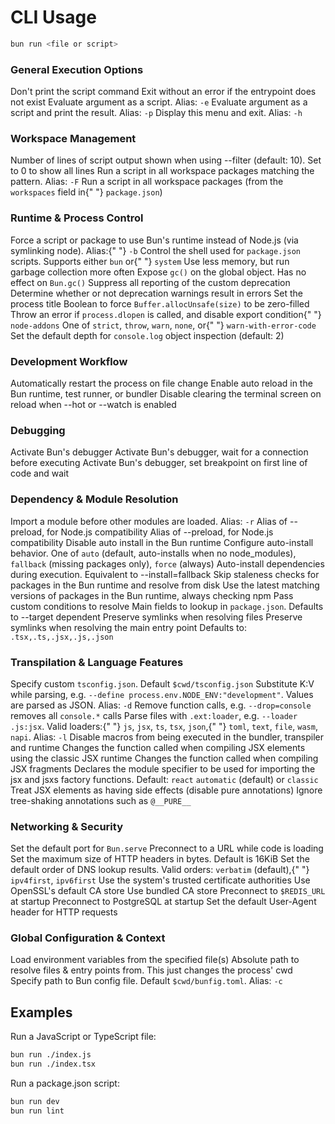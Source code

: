# CLI Usage

```bash
bun run <file or script>
```

### General Execution Options

<ParamField path="--silent" type="boolean">
	Don't print the script command
</ParamField>

<ParamField path="--if-present" type="boolean">
	Exit without an error if the entrypoint does not exist
</ParamField>

<ParamField path="--eval" type="string">
	Evaluate argument as a script. Alias: <code>-e</code>
</ParamField>

<ParamField path="--print" type="string">
	Evaluate argument as a script and print the result. Alias: <code>-p</code>
</ParamField>

<ParamField path="--help" type="boolean">
	Display this menu and exit. Alias: <code>-h</code>
</ParamField>

### Workspace Management

<ParamField path="--elide-lines" type="number" default="10">
	Number of lines of script output shown when using --filter (default: 10). Set to 0 to show all
	lines
</ParamField>

<ParamField path="--filter" type="string">
	Run a script in all workspace packages matching the pattern. Alias: <code>-F</code>
</ParamField>

<ParamField path="--workspaces" type="boolean">
	Run a script in all workspace packages (from the <code>workspaces</code> field in{" "}
	<code>package.json</code>)
</ParamField>

### Runtime &amp; Process Control

<ParamField path="--bun" type="boolean">
	Force a script or package to use Bun's runtime instead of Node.js (via symlinking node). Alias:{" "}
	<code>-b</code>
</ParamField>

<ParamField path="--shell" type="string">
	Control the shell used for <code>package.json</code> scripts. Supports either <code>bun</code> or{" "}
	<code>system</code>
</ParamField>

<ParamField path="--smol" type="boolean">
	Use less memory, but run garbage collection more often
</ParamField>

<ParamField path="--expose-gc" type="boolean">
	Expose <code>gc()</code> on the global object. Has no effect on <code>Bun.gc()</code>
</ParamField>

<ParamField path="--no-deprecation" type="boolean">
	Suppress all reporting of the custom deprecation
</ParamField>

<ParamField path="--throw-deprecation" type="boolean">
	Determine whether or not deprecation warnings result in errors
</ParamField>

<ParamField path="--title" type="string">
	Set the process title
</ParamField>

<ParamField path="--zero-fill-buffers" type="boolean">
	Boolean to force <code>Buffer.allocUnsafe(size)</code> to be zero-filled
</ParamField>

<ParamField path="--no-addons" type="boolean">
	Throw an error if <code>process.dlopen</code> is called, and disable export condition{" "}
	<code>node-addons</code>
</ParamField>

<ParamField path="--unhandled-rejections" type="string">
	One of <code>strict</code>, <code>throw</code>, <code>warn</code>, <code>none</code>, or{" "}
	<code>warn-with-error-code</code>
</ParamField>

<ParamField path="--console-depth" type="number" default="2">
	Set the default depth for <code>console.log</code> object inspection (default: 2)
</ParamField>

### Development Workflow

<ParamField path="--watch" type="boolean">
	Automatically restart the process on file change
</ParamField>

<ParamField path="--hot" type="boolean">
	Enable auto reload in the Bun runtime, test runner, or bundler
</ParamField>

<ParamField path="--no-clear-screen" type="boolean">
	Disable clearing the terminal screen on reload when --hot or --watch is enabled
</ParamField>

### Debugging

<ParamField path="--inspect" type="string">
	Activate Bun's debugger
</ParamField>

<ParamField path="--inspect-wait" type="string">
	Activate Bun's debugger, wait for a connection before executing
</ParamField>

<ParamField path="--inspect-brk" type="string">
	Activate Bun's debugger, set breakpoint on first line of code and wait
</ParamField>

### Dependency &amp; Module Resolution

<ParamField path="--preload" type="string">
	Import a module before other modules are loaded. Alias: <code>-r</code>
</ParamField>

<ParamField path="--require" type="string">
	Alias of --preload, for Node.js compatibility
</ParamField>

<ParamField path="--import" type="string">
	Alias of --preload, for Node.js compatibility
</ParamField>

<ParamField path="--no-install" type="boolean">
	Disable auto install in the Bun runtime
</ParamField>

<ParamField path="--install" type="string" default="auto">
	Configure auto-install behavior. One of <code>auto</code> (default, auto-installs when no
	node_modules), <code>fallback</code> (missing packages only), <code>force</code> (always)
</ParamField>

<ParamField path="-i" type="boolean">
	Auto-install dependencies during execution. Equivalent to --install=fallback
</ParamField>

<ParamField path="--prefer-offline" type="boolean">
	Skip staleness checks for packages in the Bun runtime and resolve from disk
</ParamField>

<ParamField path="--prefer-latest" type="boolean">
	Use the latest matching versions of packages in the Bun runtime, always checking npm
</ParamField>

<ParamField path="--conditions" type="string">
	Pass custom conditions to resolve
</ParamField>

<ParamField path="--main-fields" type="string">
	Main fields to lookup in <code>package.json</code>. Defaults to --target dependent
</ParamField>

<ParamField path="--preserve-symlinks" type="boolean">
	Preserve symlinks when resolving files
</ParamField>

<ParamField path="--preserve-symlinks-main" type="boolean">
	Preserve symlinks when resolving the main entry point
</ParamField>

<ParamField path="--extension-order" type="string" default=".tsx,.ts,.jsx,.js,.json">
	Defaults to: <code>.tsx,.ts,.jsx,.js,.json</code>
</ParamField>

### Transpilation &amp; Language Features

<ParamField path="--tsconfig-override" type="string">
	Specify custom <code>tsconfig.json</code>. Default <code>$cwd/tsconfig.json</code>
</ParamField>

<ParamField path="--define" type="string">
	Substitute K:V while parsing, e.g. <code>--define process.env.NODE_ENV:"development"</code>.
	Values are parsed as JSON. Alias: <code>-d</code>
</ParamField>

<ParamField path="--drop" type="string">
	Remove function calls, e.g. <code>--drop=console</code> removes all <code>console.*</code> calls
</ParamField>

<ParamField path="--loader" type="string">
	Parse files with <code>.ext:loader</code>, e.g. <code>--loader .js:jsx</code>. Valid loaders:{" "}
	<code>js</code>, <code>jsx</code>, <code>ts</code>, <code>tsx</code>, <code>json</code>,{" "}
	<code>toml</code>, <code>text</code>, <code>file</code>, <code>wasm</code>, <code>napi</code>.
	Alias: <code>-l</code>
</ParamField>

<ParamField path="--no-macros" type="boolean">
	Disable macros from being executed in the bundler, transpiler and runtime
</ParamField>

<ParamField path="--jsx-factory" type="string">
	Changes the function called when compiling JSX elements using the classic JSX runtime
</ParamField>

<ParamField path="--jsx-fragment" type="string">
	Changes the function called when compiling JSX fragments
</ParamField>

<ParamField path="--jsx-import-source" type="string" default="react">
	Declares the module specifier to be used for importing the jsx and jsxs factory functions.
	Default: <code>react</code>
</ParamField>

<ParamField path="--jsx-runtime" type="string" default="automatic">
	<code>automatic</code> (default) or <code>classic</code>
</ParamField>

<ParamField path="--jsx-side-effects" type="boolean">
	Treat JSX elements as having side effects (disable pure annotations)
</ParamField>

<ParamField path="--ignore-dce-annotations" type="boolean">
	Ignore tree-shaking annotations such as <code>@__PURE__</code>
</ParamField>

### Networking &amp; Security

<ParamField path="--port" type="number">
	Set the default port for <code>Bun.serve</code>
</ParamField>

<ParamField path="--fetch-preconnect" type="string">
	Preconnect to a URL while code is loading
</ParamField>

<ParamField path="--max-http-header-size" type="number" default="16384">
	Set the maximum size of HTTP headers in bytes. Default is 16KiB
</ParamField>

<ParamField path="--dns-result-order" type="string" default="verbatim">
	Set the default order of DNS lookup results. Valid orders: <code>verbatim</code> (default),{" "}
	<code>ipv4first</code>, <code>ipv6first</code>
</ParamField>

<ParamField path="--use-system-ca" type="boolean">
	Use the system's trusted certificate authorities
</ParamField>

<ParamField path="--use-openssl-ca" type="boolean">
	Use OpenSSL's default CA store
</ParamField>

<ParamField path="--use-bundled-ca" type="boolean">
	Use bundled CA store
</ParamField>

<ParamField path="--redis-preconnect" type="boolean">
	Preconnect to <code>$REDIS_URL</code> at startup
</ParamField>

<ParamField path="--sql-preconnect" type="boolean">
	Preconnect to PostgreSQL at startup
</ParamField>

<ParamField path="--user-agent" type="string">
	Set the default User-Agent header for HTTP requests
</ParamField>

### Global Configuration &amp; Context

<ParamField path="--env-file" type="string">
	Load environment variables from the specified file(s)
</ParamField>

<ParamField path="--cwd" type="string">
	Absolute path to resolve files &amp; entry points from. This just changes the process' cwd
</ParamField>

<ParamField path="--config" type="string">
	Specify path to Bun config file. Default <code>$cwd/bunfig.toml</code>. Alias: <code>-c</code>
</ParamField>

## Examples

Run a JavaScript or TypeScript file:

```bash
bun run ./index.js
bun run ./index.tsx
```

Run a package.json script:

```bash
bun run dev
bun run lint
```
